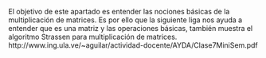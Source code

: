 El objetivo de este apartado es entender las nociones básicas de la multiplicación de matrices. Es por ello que la siguiente liga
nos ayuda a entender que es una matriz y las operaciones básicas, también muestra el algoritmo Strassen para multiplicación de matrices.
http://www.ing.ula.ve/~aguilar/actividad-docente/AYDA/Clase7MiniSem.pdf

